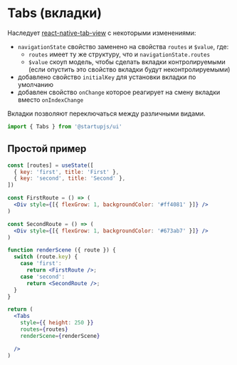 
# Tabs (вкладки)

Наследует [react-native-tab-view](https://github.com/satya164/react-native-tab-view) с некоторыми изменениями:

- `navigationState` свойство заменено на свойства `routes` и `$value`, где:
  - `routes` имеет ту же структуру, что и `navigationState.routes`
  - `$value` скоуп модель, чтобы сделать вкладки контролируемыми (если опустить это свойство вкладки будут неконтролируемыми)
- добавлено свойство `initialKey` для установки вкладки по умолчанию
- добавлен свойство `onChange` которое реагирует на смену вкладки вместо `onIndexChange`

Вкладки позволяют переключаться между различными видами.

```jsx
import { Tabs } from '@startupjs/ui'
```

## Простой пример

```jsx example
const [routes] = useState([
  { key: 'first', title: 'First' },
  { key: 'second', title: 'Second' },
])

const FirstRoute = () => (
  <Div style={[{ flexGrow: 1, backgroundColor: '#ff4081' }]} />
)

const SecondRoute = () => (
  <Div style={[{ flexGrow: 1, backgroundColor: '#673ab7' }]} />
)

function renderScene ({ route }) {
  switch (route.key) {
    case 'first':
      return <FirstRoute />;
    case 'second':
      return <SecondRoute />;
  }
}

return (
  <Tabs
    style={{ height: 250 }}
    routes={routes}
    renderScene={renderScene}

  />
)
```
